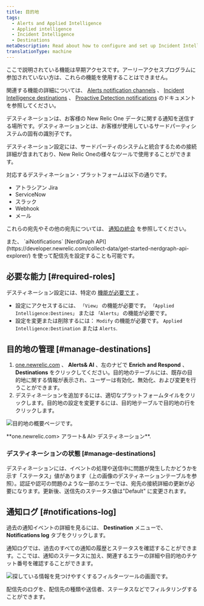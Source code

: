 ```yaml
---
title: 目的地
tags:
  - Alerts and Applied Intelligence
  - Applied intelligence
  - Incident Intelligence
  - Destinations
metaDescription: Read about how to configure and set up Incident Intelligence destinations.
translationType: machine
---
```




<Callout title="アーリーアクセス">
  ここで説明されている機能は早期アクセスです。アーリーアクセスプログラムに参加されていない方は、これらの機能を使用することはできません。

  関連する機能の詳細については、 [Alerts notification channels](/docs/alerts-applied-intelligence/new-relic-alerts/alert-notifications/notification-channels-control-where-send-alerts/) 、 [Incident Intelligence destinations](/docs/alerts-applied-intelligence/applied-intelligence/incident-intelligence/incident-intelligence-destination-examples/) 、 [Proactive Detection notifications](/docs/alerts-applied-intelligence/applied-intelligence/proactive-detection/proactive-detection-applied-intelligence/#set-up) のドキュメントを参照してください。
</Callout>

デスティネーションは、お客様の New Relic One データに関する通知を送信する場所です。デスティネーションとは、お客様が使用しているサードパーティシステムの固有の識別子です。

デスティネーション設定には、サードパーティのシステムと統合するための接続詳細が含まれており、New Relic Oneの様々なツールで使用することができます。

対応するデスティネーション・プラットフォームは以下の通りです。

* アトラシアン Jira
* ServiceNow
* スラック
* Webhook
* メール

これらの宛先やその他の宛先については、 [通知の統合](/docs/alerts-applied-intelligence/notifications/notification-integrations) を参照してください。

<Callout variant="tip">
  また、 `aiNotifications` [NerdGraph API](https://developer.newrelic.com/collect-data/get-started-nerdgraph-api-explorer/) を使って配信先を設定することも可能です。
</Callout>

## 必要な能力 [#required-roles]

デスティネーション設定には、特定の [機能が必要です](/docs/accounts/accounts-billing/new-relic-one-user-management/user-management-concepts#capabilities) 。

* 設定にアクセスするには、 `「View」` の機能が必要です。 `「Applied Intelligence:Destines」` または `「Alerts」` の機能が必要です。
* 設定を変更または削除するには： `Modify` の機能が必要です。 `Applied Intelligence:Destination` または `Alerts`.

## 目的地の管理 [#manage-destinations]

1. [one.newrelic.com](https://docs.newrelic.com/one.newrelic.com) 、 **Alerts& AI** 、左のナビで **Enrich and Respond** 、 **Destinations** をクリックしてください。目的地のテーブルには、既存の目的地に関する情報が表示され、ユーザーは有効化、無効化、および変更を行うことができます。
2. デスティネーションを追加するには、適切なプラットフォームタイルをクリックします。目的地の設定を変更するには、目的地テーブルで目的地の行をクリックします。

<img
  src={destinationsOverview}
  title="目的地の概要ページ"
  alt="目的地の概要ページです。"
/>

<figcaption>
  **one.newrelic.com> アラート& AI> デスティネーション**.
</figcaption>

### デスティネーションの状態 [#manage-destinations]

デスティネーションには、イベントの処理や送信中に問題が発生したかどうかを示す「ステータス」値があります（上の画像のデスティネーションテーブルを参照）。認証や認可の問題のような一部のエラーでは、宛先の接続詳細の更新が必要になります。更新後、送信先のステータス値は"Default" に変更されます。

## 通知ログ [#notifications-log]

過去の通知イベントの詳細を見るには、 **Destination** メニューで、 **Notifications log** タブをクリックします。

通知ログでは、過去のすべての通知の履歴とステータスを確認することができます。ここでは、通知のステータスに加え、関連するエラーの詳細や目的地のチケット番号を確認することができます。

<img
  src={filterDestinations}
  title="探している情報を簡単に見つけることができるフィルターツールです。"
  alt="探している情報を見つけやすくするフィルターツールの画面です。"
/>

<figcaption>
  配信先のログを、配信先の種類や送信者、ステータスなどでフィルタリングすることができます。
</figcaption>
